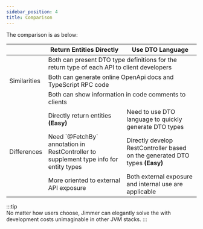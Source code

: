 ```yaml
---  
sidebar_position: 4  
title: Comparison
---  
```



The comparison is as below:  

<table>
<thead>
<tr>  
<th></th>
<th>Return Entities Directly</th> 
<th>Use DTO Language</th>
</tr>
</thead>
<tbody>
<tr>  
<td rowspan="3">Similarities</td>  
<td colspan="2">Both can present DTO type definitions for the return type of each API to client developers</td>
</tr>
<tr>
<td colspan="2">Both can generate online OpenApi docs and TypeScript RPC code</td>  
</tr>
<tr>
<td colspan="2">Both can show information in code comments to clients</td>
</tr>
<tr>
<td rowspan="3">Differences</td>
<td>Directly return entities <b>(Easy)</b></td>  
<td>Need to use DTO language to quickly generate DTO types</td>  
</tr>
<tr> 
<td>Need `@FetchBy` annotation in RestController to supplement type info for entity types </td>  
<td>Directly develop RestController based on the generated DTO types <b>(Easy)</b></td>
</tr>
<tr>  
<td>More oriented to external API exposure</td>  
<td>Both external exposure and internal use are applicable</td> 
</tr>
</tbody>
</table>

:::tip  
No matter how users choose, Jimmer can elegantly solve the <ViewMore buttonText="DTO Explosion Problem"><DtoExplosion/></ViewMore> with development costs unimaginable in other JVM stacks.
:::